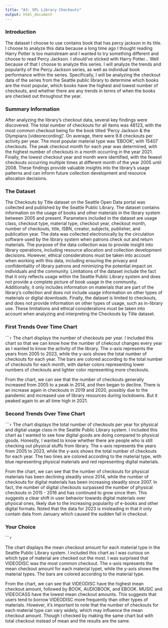 ```yaml
---
title: "A3: SPL Library Checkouts"
output: html_document
---
```


### Introduction

The dataset I choose to use contains book that has percy jackson in its title. I choose to analyze this data because a long time ago I thought reading Harry Potter is too mainstream and I wanted to try something different and choose to read Percy Jackson. I should've sticked with Harry Potter... Well because of that I choose to analyze this series. I will analyze the trends and popularity of the Percy Jackson series, as well as individual book performance within the series. Specifically, I will be analyzing the checkout data of the series from the Seattle public library to determine which books are the most popular, which books have the highest and lowest number of checkouts, and whether there are any trends in terms of when the books are checked out throughout the year. 

### Summary Information

After analyzing the library's checkout data, several key findings were discovered. The total number of checkouts for all items was 48123, with the most common checkout being for the book titled 'Percy Jackson & the Olympians [videorecording]'. On average, there were 9.8 checkouts per activity per year. The most popular material type was 'EBOOK', with 15407 checkouts. The peak checkout month for each year was determined, with the highest number of checkouts in a month occurring in the year 2021. Finally, the lowest checkout year and month were identified, with the fewest checkouts occurring multiple times at different month of the year 2005 until 2008. These findings provide valuable insights into the library's usage patterns and can inform future collection development and resource allocation decisions.

### The Dataset

The Checkouts by Title dataset on the Seattle Open Data portal was collected and published by the Seattle Public Library. The dataset contains information on the usage of books and other materials in the library system between 2005 and present. Parameters included in the dataset are usage class, checkout type, material type, checkout year, checkout month, number of checkouts, title, ISBN, creator, subjects, publisher, and publication year. The data was collected electronically by the circulation software used by the library system when patrons check out and return materials. The purpose of the data collection was to provide insight into library operations, including resource allocation and collection development decisions. However, ethical considerations must be taken into account when working with this data, including ensuring the privacy and confidentiality of library patrons and minimizing the potential impact on individuals and the community. Limitations of the dataset include the fact that it only reflects usage within the Seattle Public Library system and does not provide a complete picture of book usage in the community. Additionally, it only includes information on materials that are part of the library's collection and does not include usage information on other types of materials or digital downloads. Finally, the dataset is limited to checkouts, and does not provide information on other types of usage, such as in-library use. These limitations and ethical considerations must be taken into account when analyzing and interpreting the Checkouts by Title dataset.


### First Trends Over Time Chart

``````r
```
The chart displays the number of checkouts per year. I included this chart so that we can know how the number of chekcout changes every year as I wanted to know the activity of the library. The x-axis represents the years from 2005 to 2023, while the y-axis shows the total number of checkouts for each year. The bars are colored according to the total number of checkouts for each month, with darker colors representing lower numbers of checkouts and lighter color representing more checkouts.

From the chart, we can see that the number of checkouts generally increased from 2005 to a peak in 2014, and then began to decline. There is an increase again in checkouts in 2019 and 2020, possibly due to the pandemic and increased use of library resources during lockdowns. But it peaked again to an all time high in 2021.


### Second Trends Over Time Chart

``````r
```
The chart displays the total number of checkouts per year for physical and digital usage class in the Seattle Public Library system. I included this chart as I wanted to see how digital goods are doing compared to physical goods. Honestly, I wanted to know whether there are people who is still checking out physical stuffs from library. The x-axis represents the years from 2005 to 2023, while the y-axis shows the total number of checkouts for each year. The two lines are colored according to the material type, with blue representing physical materials and red representing digital materials.

From the chart, we can see that the number of checkouts for physical materials has been declining steadily since 2014, while the number of checkouts for digital materials has been increasing steadily since 2007. In fact, the number of digital checkouts surpassed the number of physical checkouts in 2015 - 2016 and has continued to grow since then. This suggests a clear shift in user behavior towards digital materials over physical ones, likely due to the increasing popularity of e-books and other digital formats. Noted that the data for 2023 is misleading in that it only contain data from January which caused the sudden fall in checkout.

### Your Choice

``````r
```

The chart displays the mean checkout amount for each material type in the Seattle Public Library system. I included this chart as I was curious on which type of material are checked out the most. I was surprised that VIDEODISC was the most common checkout. The x-axis represents the mean checkout amount for each material typet, while the y-axis shows the material types. The bars are colored according to the material type.

From the chart, we can see that VIDEODISC have the highest mean checkout amount, followed by BOOK, AUDIOBOOK, and EBOOK. MUSIC and VIDEOCASS have the lowest mean checkout amounts. This suggests that users tend to borrow VIDEODISC more frequently than other types of materials. However, it's important to note that the number of checkouts for each material type can vary widely, which may influence the mean checkout amount. Though I checked by making the same chart but with total checkout instead of mean and the results are the same.

